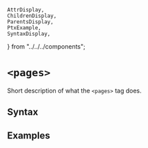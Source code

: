     AttrDisplay,
    ChildrenDisplay,
    ParentsDisplay,
    PtxExample,
    SyntaxDisplay,
} from "../../../components";

# `<pages>`

Short description of what the `<pages>` tag does.

## Syntax

<SyntaxDisplay name="pages" />

## Examples

    